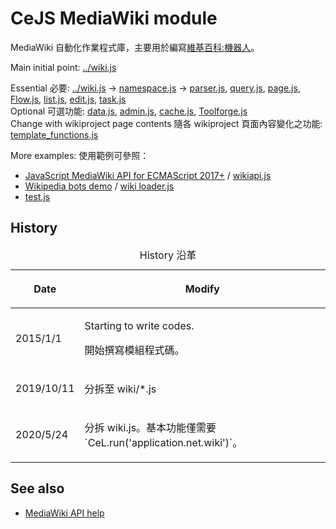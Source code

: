 ﻿<!-- The first line is blank due to BOM -->
= CeJS MediaWiki module =
MediaWiki 自動化作業程式庫，主要用於編寫[[維基百科:機器人]]。

Main initial point: [[../wiki.js]]

; Essential 必要: [[../wiki.js]] → [[namespace.js]] → [[parser.js]], [[query.js]], [[page.js]], [[Flow.js]], [[list.js]], [[edit.js]], [[task.js]]
; Optional 可選功能: [[data.js]], [[admin.js]], [[cache.js]], [[Toolforge.js]]
; Change with wikiproject page contents 隨各 wikiproject 頁面內容變化之功能: [[template_functions.js]]

More examples: 使用範例可參照：
<!--
const util = require('util'); new util.promisify(CeL.wiki)(...)
-->
* [https://github.com/kanasimi/wikiapi JavaScript MediaWiki API for ECMAScript 2017+] / [https://github.com/kanasimi/wikiapi/blob/master/wikiapi.js wikiapi.js]
* [https://github.com/kanasimi/wikibot Wikipedia bots demo] / [https://github.com/kanasimi/wikibot/blob/master/wiki%20loader.js wiki loader.js]
* [[/_test suite/test.js|test.js]]

== History ==
{| class="wikitable"
|+ History 沿革
! Date !! Modify
|-
| 2015/1/1 || Starting to write codes.

開始撰寫模組程式碼。
|-
| 2019/10/11 || 分拆至 wiki/*.js
|-
| 2020/5/24 || 分拆 wiki.js。基本功能僅需要 `CeL.run('application.net.wiki')`。
|}

== See also ==
* [https://www.mediawiki.org/w/api.php MediaWiki API help]
